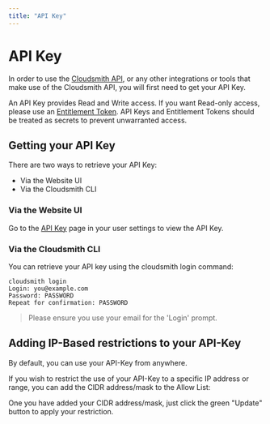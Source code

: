 ```yaml
---
title: "API Key"
---
```




# API Key

In order to use the [Cloudsmith API](/reference), or any other integrations or tools that make use of the Cloudsmith API, you will first need to get your API Key.

An API Key provides Read and Write access. If you want Read-only access, please use an [Entitlement Token](/distributing-your-software/entitlement-tokens). API Keys and Entitlement Tokens should be treated as secrets to prevent unwarranted access.

## Getting your API Key

There are two ways to retrieve your API Key:

- Via the Website UI
- Via the Cloudsmith CLI

### Via the Website UI

Go to the [API Key](https://app.cloudsmith.com/settings/api-keys) page in your user settings to view the API Key.

<BlockImage src={apiKeyImage} alt="Edit provider settings"></BlockImage>

### Via the Cloudsmith CLI

You can retrieve your API key using the cloudsmith login command:

```
cloudsmith login
Login: you@example.com
Password: PASSWORD
Repeat for confirmation: PASSWORD
```

> Please ensure you use your email for the 'Login' prompt.

## Adding IP-Based restrictions to your API-Key

By default, you can use your API-Key from anywhere. 

If you wish to restrict the use of your API-Key to a specific IP address or range, you can add the CIDR address/mask to the Allow List: 

<BlockImage src={apiIpRestrictions} alt=""></BlockImage>


One you have added your CIDR address/mask, just click the green "Update" button to apply your restriction.